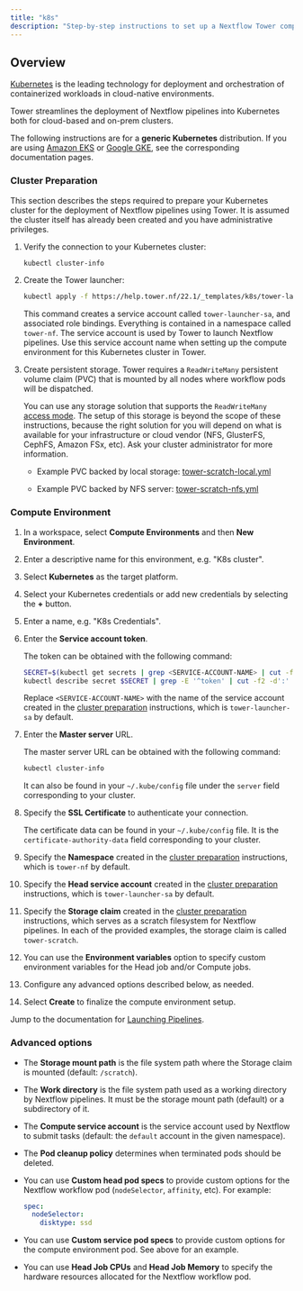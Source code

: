 ```yaml
---
title: "k8s"
description: "Step-by-step instructions to set up a Nextflow Tower compute environment for a Kubernetes cluster"
---
```


## Overview

[Kubernetes](https://kubernetes.io/) is the leading technology for deployment and orchestration of containerized workloads in cloud-native environments.

Tower streamlines the deployment of Nextflow pipelines into Kubernetes both for cloud-based and on-prem clusters.

The following instructions are for a **generic Kubernetes** distribution. If you are using [Amazon EKS](../eks/) or [Google GKE](../gke/), see the corresponding documentation pages.

### Cluster Preparation

This section describes the steps required to prepare your Kubernetes cluster for the deployment of Nextflow pipelines using Tower. It is assumed the cluster itself has already been created and you have administrative privileges.

1. Verify the connection to your Kubernetes cluster:

   ```bash
   kubectl cluster-info
   ```

2. Create the Tower launcher:

   ```bash
   kubectl apply -f https://help.tower.nf/22.1/_templates/k8s/tower-launcher.yml
   ```

   This command creates a service account called `tower-launcher-sa`, and associated role bindings. Everything is contained in a namespace called `tower-nf`. The service account is used by Tower to launch Nextflow pipelines. Use this service account name when setting up the compute environment for this Kubernetes cluster in Tower.

3. Create persistent storage. Tower requires a `ReadWriteMany` persistent volume claim (PVC) that is mounted by all nodes where workflow pods will be dispatched.

   You can use any storage solution that supports the `ReadWriteMany` [access mode](https://kubernetes.io/docs/concepts/storage/persistent-volumes/#access-modes). The setup of this storage is beyond the scope of these instructions, because the right solution for you will depend on what is available for your infrastructure or cloud vendor (NFS, GlusterFS, CephFS, Amazon FSx, etc). Ask your cluster administrator for more information.

   - Example PVC backed by local storage: [tower-scratch-local.yml](../_templates/k8s/tower-scratch-local.yml)

   - Example PVC backed by NFS server: [tower-scratch-nfs.yml](../_templates/k8s/tower-scratch-nfs.yml)

### Compute Environment

1. In a workspace, select **Compute Environments** and then **New Environment**.

2. Enter a descriptive name for this environment, e.g. "K8s cluster".

3. Select **Kubernetes** as the target platform.

4. Select your Kubernetes credentials or add new credentials by selecting the **+** button.

5. Enter a name, e.g. "K8s Credentials".

6. Enter the **Service account token**.

   The token can be obtained with the following command:

   ```bash
   SECRET=$(kubectl get secrets | grep <SERVICE-ACCOUNT-NAME> | cut -f1 -d ' ')
   kubectl describe secret $SECRET | grep -E '^token' | cut -f2 -d':' | tr -d '\t'
   ```

   Replace `<SERVICE-ACCOUNT-NAME>` with the name of the service account created in the [cluster preparation](#cluster-preparation) instructions, which is `tower-launcher-sa` by default.

7. Enter the **Master server** URL.

   The master server URL can be obtained with the following command:

   ```bash
   kubectl cluster-info
   ```

   It can also be found in your `~/.kube/config` file under the `server` field corresponding to your cluster.

8. Specify the **SSL Certificate** to authenticate your connection.

   The certificate data can be found in your `~/.kube/config` file. It is the `certificate-authority-data` field corresponding to your cluster.

9. Specify the **Namespace** created in the [cluster preparation](#cluster-preparation) instructions, which is `tower-nf` by default.

10. Specify the **Head service account** created in the [cluster preparation](#cluster-preparation) instructions, which is `tower-launcher-sa` by default.

11. Specify the **Storage claim** created in the [cluster preparation](#cluster-preparation) instructions, which serves as a scratch filesystem for Nextflow pipelines. In each of the provided examples, the storage claim is called `tower-scratch`.

12. You can use the **Environment variables** option to specify custom environment variables for the Head job and/or Compute jobs.

13. Configure any advanced options described below, as needed.

14. Select **Create** to finalize the compute environment setup.

Jump to the documentation for [Launching Pipelines](../launch/launchpad.mdx).

### Advanced options

- The **Storage mount path** is the file system path where the Storage claim is mounted (default: `/scratch`).

- The **Work directory** is the file system path used as a working directory by Nextflow pipelines. It must be the storage mount path (default) or a subdirectory of it.

- The **Compute service account** is the service account used by Nextflow to submit tasks (default: the `default` account in the given namespace).

- The **Pod cleanup policy** determines when terminated pods should be deleted.

- You can use **Custom head pod specs** to provide custom options for the Nextflow workflow pod (`nodeSelector`, `affinity`, etc). For example:

  ```yaml
  spec:
    nodeSelector:
      disktype: ssd
  ```

- You can use **Custom service pod specs** to provide custom options for the compute environment pod. See above for an example.

- You can use **Head Job CPUs** and **Head Job Memory** to specify the hardware resources allocated for the Nextflow workflow pod.
